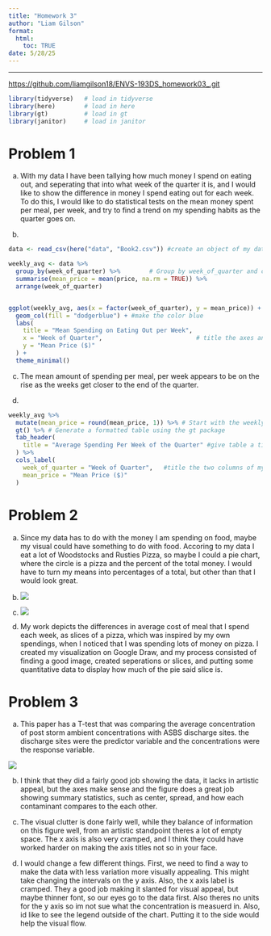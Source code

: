 ```yaml
---
title: "Homework 3"
author: "Liam Gilson"
format:
  html:
    toc: TRUE
date: 5/28/25
---
```


------------------------------------------------------------------------

<https://github.com/liamgilson18/ENVS-193DS_homework03_.git>

```r
library(tidyverse)   # load in tidyverse
library(here)        # load in here
library(gt)          # load in gt
library(janitor)     # load in janitor

```

# Problem 1

a.  With my data I have been tallying how much money I spend on eating out, and seperating that into what week of the quarter it is, and I would like to show the difference in money I spend eating out for each week. To do this, I would like to do statistical tests on the mean money spent per meal, per week, and try to find a trend on my spending habits as the quarter goes on.

b.  

```r

data <- read_csv(here("data", "Book2.csv")) #create an object of my data

weekly_avg <- data %>%
  group_by(week_of_quarter) %>%        # Group by week_of_quarter and compute mean price
  summarise(mean_price = mean(price, na.rm = TRUE)) %>%
  arrange(week_of_quarter)


ggplot(weekly_avg, aes(x = factor(week_of_quarter), y = mean_price)) +  # Plot: Mean price per week of the quarter
  geom_col(fill = "dodgerblue") + #make the color blue
  labs(
    title = "Mean Spending on Eating Out per Week",
    x = "Week of Quarter",                          # title the axes and visual
    y = "Mean Price ($)"
  ) +
  theme_minimal()
```

c.  The mean amount of spending per meal, per week appears to be on the rise as the weeks get closer to the end of the quarter.

d.  

```r
weekly_avg %>% 
  mutate(mean_price = round(mean_price, 1)) %>% # Start with the weekly_avg data frame
  gt() %>% # Generate a formatted table using the gt package
  tab_header(
    title = "Average Spending Per Week of the Quarter" #give table a title
  ) %>%
  cols_label(
    week_of_quarter = "Week of Quarter",   #title the two columns of my table
    mean_price = "Mean Price ($)"
  )
```

# Problem 2

a.  Since my data has to do with the money I am spending on food, maybe my visual could have something to do with food. Accoring to my data I eat a lot of Woodstocks and Rusties Pizza, so maybe I could a pie chart, where the circle is a pizza and the percent of the total money. I would have to turn my means into percentages of a total, but other than that I would look great.

b. 
![](InitialSketch.png)

c.  
![](FinalImageB.png)
d.  My work depicts the differences in average cost of meal that I spend each week, as slices of a pizza, which was inspired by my own spendings, when I noticed that I was spending lots of money on pizza. I created my visualization on Google Draw, and my process consisted of finding a good image, created seperations or slices, and putting some quantitative data to display how much of the pie said slice is.

# Problem 3

a.  This paper has a T-test that was comparing the average concentration of post storm ambient concentrations with ASBS discharge sites. the discharge sites were the predictor variable and the concentrations were the response variable.

![](3rdImage.png)

b.  I think that they did a fairly good job showing the data, it lacks in artistic appeal, but the axes make sense and the figure does a great job showing summary statistics, such as center, spread, and how each contaminant compares to the each other.

c.   The visual clutter is done fairly well, while they balance of information on this figure well, from an artistic standpoint theres a lot of empty space. The x axis is also very cramped, and I think they could have worked harder on making the axis titles not so in your face.

d.  I would change a few different things. First, we need to find a way to make the data with less variation more visually appealing. This might take changing the intervals on the y axis. Also, the x axis label is cramped. They a good job making it slanted for visual appeal, but maybe thinner font, so our eyes go to the data first. Also theres no units for the y axis so im not sue what the concentration is measuerd in. Also, id like to see the legend outside of the chart. Putting it to the side would help the visual flow.
